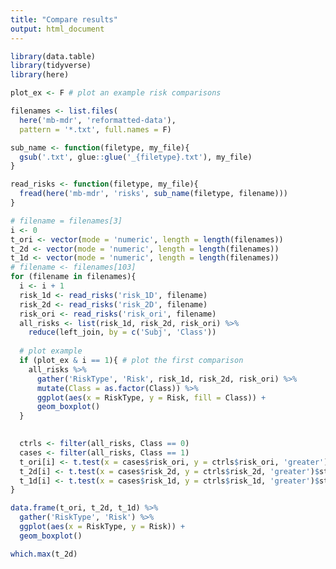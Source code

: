 ```yaml
---
title: "Compare results"
output: html_document
---
```


```r
library(data.table)
library(tidyverse)
library(here)
```

```r
plot_ex <- F # plot an example risk comparisons
```


```r
filenames <- list.files(
  here('mb-mdr', 'reformatted-data'), 
  pattern = '*.txt', full.names = F)

sub_name <- function(filetype, my_file){
  gsub('.txt', glue::glue('_{filetype}.txt'), my_file)
}

read_risks <- function(filetype, my_file){
  fread(here('mb-mdr', 'risks', sub_name(filetype, filename)))
}
```


```r
# filename = filenames[3]
i <- 0
t_ori <- vector(mode = 'numeric', length = length(filenames))
t_2d <- vector(mode = 'numeric', length = length(filenames))
t_1d <- vector(mode = 'numeric', length = length(filenames))
# filename <- filenames[103]
for (filename in filenames){
  i <- i + 1
  risk_1d <- read_risks('risk_1D', filename)
  risk_2d <- read_risks('risk_2D', filename)
  risk_ori <- read_risks('risk_ori', filename)
  all_risks <- list(risk_1d, risk_2d, risk_ori) %>%
    reduce(left_join, by = c('Subj', 'Class'))
  
  # plot example
  if (plot_ex & i == 1){ # plot the first comparison
    all_risks %>%
      gather('RiskType', 'Risk', risk_1d, risk_2d, risk_ori) %>%
      mutate(Class = as.factor(Class)) %>%
      ggplot(aes(x = RiskType, y = Risk, fill = Class)) +
      geom_boxplot()
  }

  
  ctrls <- filter(all_risks, Class == 0)
  cases <- filter(all_risks, Class == 1)
  t_ori[i] <- t.test(x = cases$risk_ori, y = ctrls$risk_ori, 'greater')$statistic
  t_2d[i] <- t.test(x = cases$risk_2d, y = ctrls$risk_2d, 'greater')$statistic
  t_1d[i] <- t.test(x = cases$risk_1d, y = ctrls$risk_1d, 'greater')$statistic
}

data.frame(t_ori, t_2d, t_1d) %>%
  gather('RiskType', 'Risk') %>%
  ggplot(aes(x = RiskType, y = Risk)) +
  geom_boxplot()

which.max(t_2d)

```

